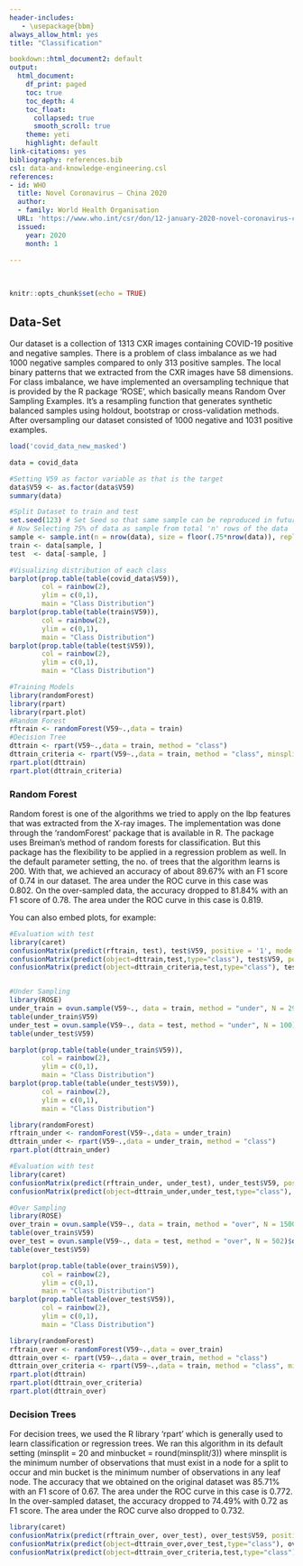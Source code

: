 ```yaml
---
header-includes:
   - \usepackage{bbm}
always_allow_html: yes
title: "Classification"

bookdown::html_document2: default
output:
  html_document:
    df_print: paged
    toc: true
    toc_depth: 4
    toc_float: 
      collapsed: true
      smooth_scroll: true
    theme: yeti
    highlight: default
link-citations: yes
bibliography: references.bib
csl: data-and-knowledge-engineering.csl
references:
- id: WHO
  title: Novel Coronavirus – China 2020
  author:
  - family: World Health Organisation
  URL: 'https://www.who.int/csr/don/12-january-2020-novel-coronavirus-china/en/'
  issued:
    year: 2020
    month: 1

---
```


&nbsp;
&nbsp;
&nbsp;
```r
knitr::opts_chunk$set(echo = TRUE)
```




## Data-Set {.tabset}

Our dataset is a collection of 1313 CXR images containing COVID-19 positive and negative samples. There is a problem of class imbalance as we had 1000 negative samples compared to only 313 positive samples. The local binary patterns that we extracted from the CXR images have 58 dimensions. For class imbalance, we have implemented an oversampling technique that is provided by the R package ‘ROSE’, which basically means Random Over Sampling Examples. It’s a resampling function that generates synthetic balanced samples using holdout, bootstrap or cross-validation methods. After oversampling our dataset consisted of 1000 negative and 1031 positive examples.

```r


load('covid_data_new_masked')

data = covid_data

#Setting V59 as factor variable as that is the target
data$V59 <- as.factor(data$V59)
summary(data)

#Split Dataset to train and test
set.seed(123) # Set Seed so that same sample can be reproduced in future also
# Now Selecting 75% of data as sample from total 'n' rows of the data  
sample <- sample.int(n = nrow(data), size = floor(.75*nrow(data)), replace = F)
train <- data[sample, ]
test  <- data[-sample, ]
```

```r

#Visualizing distribution of each class
barplot(prop.table(table(covid_data$V59)),
        col = rainbow(2),
        ylim = c(0,1),
        main = "Class Distribution")
barplot(prop.table(table(train$V59)),
        col = rainbow(2),
        ylim = c(0,1),
        main = "Class Distribution")
barplot(prop.table(table(test$V59)),
        col = rainbow(2),
        ylim = c(0,1),
        main = "Class Distribution")

#Training Models
library(randomForest)
library(rpart)
library(rpart.plot)
#Random Forest
rftrain <- randomForest(V59~.,data = train)
#Decision Tree
dttrain <- rpart(V59~.,data = train, method = "class")
dttrain_criteria <- rpart(V59~.,data = train, method = "class", minsplit = 20, minbucket = 10)
rpart.plot(dttrain)
rpart.plot(dttrain_criteria)
```

### Random Forest

Random forest is one of the algorithms we tried to apply on the lbp features that was extracted from the X-ray images. The implementation was done through the ‘randomForest’ package that is available in R. The package uses Breiman’s method of random forests for classification. But this package has the flexibility to be applied in a regression problem as well. In the default parameter setting, the no. of trees that the algorithm learns is 200. With that, we achieved an accuracy of about 89.67% with an F1 score of 0.74 in our dataset. The area under the ROC curve in this case was 0.802. On the over-sampled data, the accuracy dropped to 81.84% with an F1 score of 0.78. The area under the ROC curve in this case is 0.819.


You can also embed plots, for example:

```r
#Evaluation with test
library(caret)
confusionMatrix(predict(rftrain, test), test$V59, positive = '1', mode = "everything")
confusionMatrix(predict(object=dttrain,test,type="class"), test$V59, positive = '1', mode = "everything")
confusionMatrix(predict(object=dttrain_criteria,test,type="class"), test$V59, positive = '1', mode = "everything")


#Under Sampling
library(ROSE)
under_train = ovun.sample(V59~., data = train, method = "under", N = 294)$data
table(under_train$V59)
under_test = ovun.sample(V59~., data = test, method = "under", N = 100)$data
table(under_test$V59)

barplot(prop.table(table(under_train$V59)),
        col = rainbow(2),
        ylim = c(0,1),
        main = "Class Distribution")
barplot(prop.table(table(under_test$V59)),
        col = rainbow(2),
        ylim = c(0,1),
        main = "Class Distribution")

library(randomForest)
rftrain_under <- randomForest(V59~.,data = under_train)
dttrain_under <- rpart(V59~.,data = under_train, method = "class")
rpart.plot(dttrain_under)

#Evaluation with test
library(caret)
confusionMatrix(predict(rftrain_under, under_test), under_test$V59, positive = '1')
confusionMatrix(predict(object=dttrain_under,under_test,type="class"), under_test$V59, positive = '1')

#Over Sampling
library(ROSE)
over_train = ovun.sample(V59~., data = train, method = "over", N = 1500)$data
table(over_train$V59)
over_test = ovun.sample(V59~., data = test, method = "over", N = 502)$data
table(over_test$V59)

barplot(prop.table(table(over_train$V59)),
        col = rainbow(2),
        ylim = c(0,1),
        main = "Class Distribution")
barplot(prop.table(table(over_test$V59)),
        col = rainbow(2),
        ylim = c(0,1),
        main = "Class Distribution")

library(randomForest)
rftrain_over <- randomForest(V59~.,data = over_train)
dttrain_over <- rpart(V59~.,data = over_train, method = "class")
dttrain_over_criteria <- rpart(V59~.,data = train, method = "class", minsplit = 20, minbucket = 10)
rpart.plot(dttrain)
rpart.plot(dttrain_over_criteria)
rpart.plot(dttrain_over)
```

### Decision Trees

For decision trees, we used the R library ‘rpart’ which is generally used to learn classification or regression trees. We ran this algorithm in its default setting (minsplit = 20 and minbucket = round(minsplit/3)) where minsplit is the minimum number of observations that must exist in a node for a split to occur and min bucket is the minimum number of observations in any leaf node. The accuracy that we obtained on the original dataset was 85.71% with an F1 score of 0.67. The area under the ROC curve in this case is 0.772. In the over-sampled dataset, the accuracy dropped to 74.49% with 0.72 as F1 score. The area under the ROC curve also dropped to 0.732.


```r
library(caret)
confusionMatrix(predict(rftrain_over, over_test), over_test$V59, positive = '1', mode = "everything")
confusionMatrix(predict(object=dttrain_over,over_test,type="class"), over_test$V59, positive = '1', mode = "everything")
confusionMatrix(predict(object=dttrain_over_criteria,test,type="class"), test$V59, positive = '1', mode = "everything")
```